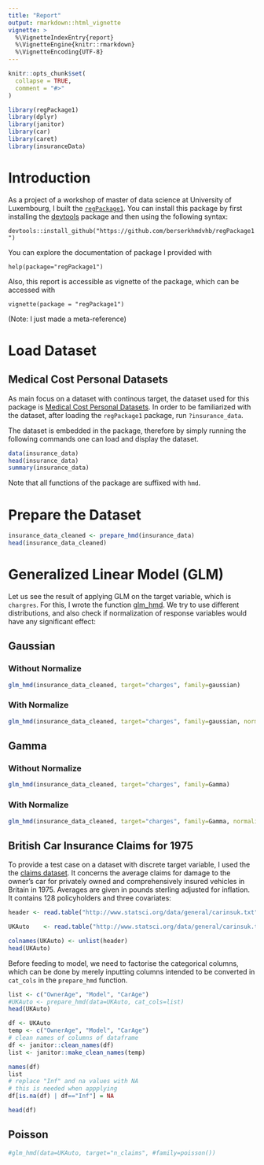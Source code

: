 ```yaml
---
title: "Report"
output: rmarkdown::html_vignette
vignette: >
  %\VignetteIndexEntry{report}
  %\VignetteEngine{knitr::rmarkdown}
  %\VignetteEncoding{UTF-8}
---
```


```r
knitr::opts_chunk$set(
  collapse = TRUE,
  comment = "#>"
)
```

```r
library(regPackage1)
library(dplyr)
library(janitor)
library(car)
library(caret)
library(insuranceData)
```
# Introduction
As a project of a workshop of master of data science at University of Luxembourg, I built the [`regPackage1`](https://github.com/berserkhmdvhb/regPackage1). 
You can install this package by first installing the [devtools](https://www.r-project.org/nosvn/pandoc/devtools.html) package and then using the following syntax:

`devtools::install_github("https://github.com/berserkhmdvhb/regPackage1")`

You can explore the documentation of package I provided with 

`help(package="regPackage1")`

Also, this report is accessible as vignette of the package, which can be accessed with

`vignette(package = "regPackage1")`

(Note: I just made a meta-reference)

# Load Dataset

## Medical Cost Personal Datasets
As main focus on a dataset with continous target, the dataset used for this package is [Medical Cost Personal Datasets](https://www.kaggle.com/datasets/mirichoi0218/insurance).
In order to be familiarized with the dataset, after loading the `regPackage1` package, run `?insurance_data`.

The dataset is embedded in the package, therefore by simply running the following commands one can load and display the dataset.

```r
data(insurance_data)
head(insurance_data)
summary(insurance_data)
```
Note that all functions of the package are suffixed with `hmd`.

# Prepare the Dataset
```r
insurance_data_cleaned <- prepare_hmd(insurance_data)
head(insurance_data_cleaned)
```

# Generalized Linear Model (GLM)
Let us see the result of applying GLM on the target variable, which is `chargres`. 
For this, I wrote the function [glm_hmd](https://github.com/berserkhmdvhb/regPackage1/blob/main/R/glm_hmd.R).
We try to use different distributions, and also check if normalization of response variables would have any significant effect:

## Gaussian


### Without Normalize

```r
glm_hmd(insurance_data_cleaned, target="charges", family=gaussian)
```

### With Normalize

```r
glm_hmd(insurance_data_cleaned, target="charges", family=gaussian, normalize=TRUE)
```

## Gamma



### Without Normalize
```r
glm_hmd(insurance_data_cleaned, target="charges", family=Gamma)
```

### With Normalize
```r
glm_hmd(insurance_data_cleaned, target="charges", family=Gamma, normalize=TRUE)
```          

## British Car Insurance Claims for 1975
To provide a test case on a dataset with discrete target variable, I used the the [claims dataset](http://www.statsci.org/data/general/carinsuk.html). It concerns the average claims for damage to the owner's car for privately owned and comprehensively insured vehicles in Britain in 1975. Averages are given in pounds sterling adjusted for inflation. It contains 128 policyholders and three covariates: 

```r
header <- read.table("http://www.statsci.org/data/general/carinsuk.txt", nrows = 1, header = FALSE, sep ='\t', stringsAsFactors = FALSE)

UKAuto    <- read.table("http://www.statsci.org/data/general/carinsuk.txt", skip = 2, header = FALSE, sep ='\t')

colnames(UKAuto) <- unlist(header)
head(UKAuto)
```

Before feeding to model, we need to factorise the categorical columns, which can be done by merely inputting columns intended to be converted in `cat_cols` in the `prepare_hmd` function.

```r
list <- c("OwnerAge", "Model", "CarAge")
#UKAuto <- prepare_hmd(data=UKAuto, cat_cols=list)
head(UKAuto)
```

```r

df <- UKAuto
temp <- c("OwnerAge", "Model", "CarAge")
# clean names of columns of dataframe
df <- janitor::clean_names(df)
list <- janitor::make_clean_names(temp)

names(df)
list
# replace "Inf" and na values with NA
# this is needed when appplying
df[is.na(df) | df=="Inf"] = NA

head(df)

```    






## Poisson


```r
#glm_hmd(data=UKAuto, target="n_claims", #family=poisson())
```
